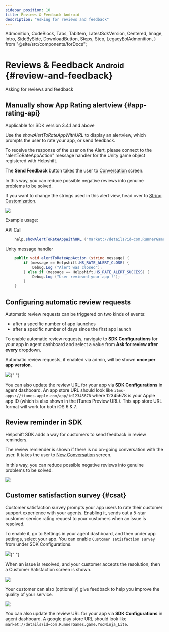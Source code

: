 ```yaml
---
sidebar_position: 10
title: Reviews & Feedback Android
description: "Asking for reviews and feedback"
---
```


  Admonition,
  CodeBlock,
  Tabs,
  TabItem,
  LatestSdkVersion,
  Centered,
  Image,
  Intro,
  SideBySide,
  DownloadButton,
  Steps,
  Step,
  LegacyEolAdmonition,
} from "@site/src/components/forDocs";

<LegacyEolAdmonition />

# Reviews & Feedback <small>Android</small> {#review-and-feedback}

<Intro>

Asking for reviews and feedback

</Intro>

## Manually show App Rating alertview {#app-rating-api}

<Admonition type="info" title="Note">

Applicable for SDK version 3.4.1 and above

</Admonition>

Use the _showAlertToRateAppWithURL_ to display an alertview, which prompts the user to rate your app, or send feedback.

To receive the response of the user on the Alert, please connect to the "alertToRateAppAction" message handler for the Unity game object registered with Helpshift.

The **Send Feedback** button takes the user to [Conversation](/unity/support-tools-android#conversation-view) screen.

In this way, you can reduce possible negative reviews into genuine problems to be solved.

If you want to change the strings used in this alert view, head over to [String Customization](/android/string-customization/).

![](/static/books/android/review-reminder.png)

Example usage:

API Call

```csharp
    help.showAlertToRateAppWithURL ("market://details?id=com.RunnerGames.game.YooNinja_Lite");
```

Unity message handler

```csharp
    public void alertToRateAppAction (string message) {
        if (message == Helpshift.HS_RATE_ALERT_CLOSE) {
            Debug.Log ("Alert was closed");
        } else if (message == Helpshift.HS_RATE_ALERT_SUCCESS) {
            Debug.Log ("User reviewed your app !");
        }
    }
```

## Configuring automatic review requests

Automatic review requests can be triggered on two kinds of events:

- after a specific number of app launches
- after a specific number of days since the first app launch

To enable automatic review requests, navigate to **SDK Configurations** for your app in agent dashboard and select a value from **Ask for review after every** dropdown.

Automatic review requests, if enabled via admin, will be shown **once per app version**.

<Image src="/static/books/android/review-settings.jpg" width="major" />{" "}

<Admonition type="info" title="Note">

You can also update the review URL for your app via **SDK Configurations** in agent dashboard.
An app store URL should look like `itms-apps://itunes.apple.com/app/id12345678` where 12345678 is your Apple app ID (which is also shown in the iTunes Preview URL).
This app store URL format will work for both iOS 6 & 7.

</Admonition>

## Review reminder in SDK

Helpshift SDK adds a way for customers to send feedback in review reminders.

The review remiender is shown if there is no on-going conversation with the user. It takes the user to [New Conversation](/unity/support-tools-android#conversation-view) screen.

In this way, you can reduce possible negative reviews into genuine problems to be solved.

![](/static/books/android/review-reminder.png)

## Customer satisfaction survey {#csat}

Customer satisfaction survey prompts your app users to rate their customer support experience with your agents. Enabling it, sends out a 5-star customer service rating request to your customers when an issue is resolved.

To enable it, go to Settings in your agent dashboard, and then under app settings, select your app. You can enable `Customer satisfaction survey` from under SDK Configurations.

<Image src="/static/books/android/review-settings.jpg" width="major" />{" "}

When an issue is resolved, and your customer accepts the resolution, then a Customer Satisfaction screen is shown.

![](/static/books/android/csat-android.png)

Your customer can also (optionally) give feedback to help you improve the quality of your service.

![](/static/books/android/csat-service-rating.png)

<Admonition type="info" title="Note">

You can also update the review URL for your app via **SDK Configurations** in agent dashboard.
A google play store URL should look like `market://details?id=com.RunnerGames.game.YooNinja_Lite`.

</Admonition>
